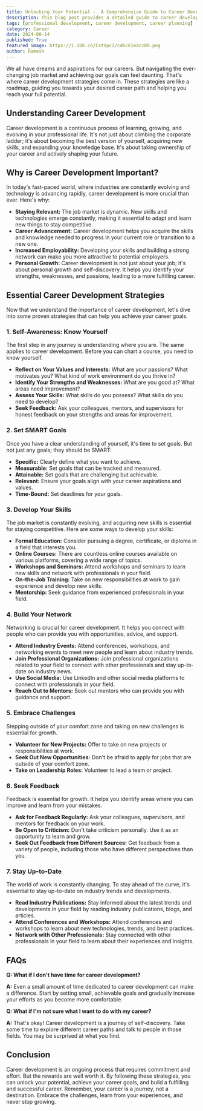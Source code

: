 ```yaml
---
title: Unlocking Your Potential -  A Comprehensive Guide to Career Development Strategies
description: This blog post provides a detailed guide to career development strategies, covering self-awareness, goal setting, skill development, networking, embracing challenges, seeking feedback, and staying up-to-date. Learn how to take control of your career and achieve your goals.
tags: [professional development, career development, career planning]
category: Career
date: 2024-08-14
published: True
featured_image: https://i.ibb.co/CstVpc2/cd6c61eacc89.png
author: Ramesh
---
```



We all have dreams and aspirations for our careers. But navigating the ever-changing job market and achieving our goals can feel daunting. That's where career development strategies come in. These strategies are like a roadmap, guiding you towards your desired career path and helping you reach your full potential.

## Understanding Career Development

Career development is a continuous process of learning, growing, and evolving in your professional life. It's not just about climbing the corporate ladder; it's about becoming the best version of yourself, acquiring new skills, and expanding your knowledge base. It's about taking ownership of your career and actively shaping your future.

##  Why is Career Development Important?

In today's fast-paced world, where industries are constantly evolving and technology is advancing rapidly, career development is more crucial than ever. Here's why:

* **Staying Relevant:**  The job market is dynamic. New skills and technologies emerge constantly, making it essential to adapt and learn new things to stay competitive.
* **Career Advancement:**  Career development helps you acquire the skills and knowledge needed to progress in your current role or transition to a new one.
* **Increased Employability:**  Developing your skills and building a strong network can make you more attractive to potential employers.
* **Personal Growth:**  Career development is not just about your job; it's about personal growth and self-discovery. It helps you identify your strengths, weaknesses, and passions, leading to a more fulfilling career.

##  Essential Career Development Strategies

Now that we understand the importance of career development, let's dive into some proven strategies that can help you achieve your career goals.

### 1.  Self-Awareness: Know Yourself

The first step in any journey is understanding where you are. The same applies to career development. Before you can chart a course, you need to know yourself.

* **Reflect on Your Values and Interests:** What are your passions? What motivates you? What kind of work environment do you thrive in?
* **Identify Your Strengths and Weaknesses:** What are you good at? What areas need improvement?
* **Assess Your Skills:** What skills do you possess? What skills do you need to develop?
* **Seek Feedback:** Ask your colleagues, mentors, and supervisors for honest feedback on your strengths and areas for improvement.

### 2.  Set SMART Goals

Once you have a clear understanding of yourself, it's time to set goals. But not just any goals; they should be SMART:

* **Specific:**  Clearly define what you want to achieve.
* **Measurable:**  Set goals that can be tracked and measured.
* **Attainable:**  Set goals that are challenging but achievable.
* **Relevant:**  Ensure your goals align with your career aspirations and values.
* **Time-Bound:**  Set deadlines for your goals.

### 3.  Develop Your Skills

The job market is constantly evolving, and acquiring new skills is essential for staying competitive. Here are some ways to develop your skills:

* **Formal Education:**  Consider pursuing a degree, certificate, or diploma in a field that interests you.
* **Online Courses:**  There are countless online courses available on various platforms, covering a wide range of topics.
* **Workshops and Seminars:**  Attend workshops and seminars to learn new skills and network with professionals in your field.
* **On-the-Job Training:**  Take on new responsibilities at work to gain experience and develop new skills.
* **Mentorship:**  Seek guidance from experienced professionals in your field.

### 4.  Build Your Network

Networking is crucial for career development. It helps you connect with people who can provide you with opportunities, advice, and support.

* **Attend Industry Events:**  Attend conferences, workshops, and networking events to meet new people and learn about industry trends.
* **Join Professional Organizations:**  Join professional organizations related to your field to connect with other professionals and stay up-to-date on industry news.
* **Use Social Media:**  Use LinkedIn and other social media platforms to connect with professionals in your field.
* **Reach Out to Mentors:**  Seek out mentors who can provide you with guidance and support.

### 5.  Embrace Challenges

Stepping outside of your comfort zone and taking on new challenges is essential for growth.

* **Volunteer for New Projects:**  Offer to take on new projects or responsibilities at work.
* **Seek Out New Opportunities:**  Don't be afraid to apply for jobs that are outside of your comfort zone.
* **Take on Leadership Roles:**  Volunteer to lead a team or project.

### 6.  Seek Feedback

Feedback is essential for growth. It helps you identify areas where you can improve and learn from your mistakes.

* **Ask for Feedback Regularly:**  Ask your colleagues, supervisors, and mentors for feedback on your work.
* **Be Open to Criticism:**  Don't take criticism personally. Use it as an opportunity to learn and grow.
* **Seek Out Feedback from Different Sources:**  Get feedback from a variety of people, including those who have different perspectives than you.

### 7.  Stay Up-to-Date

The world of work is constantly changing. To stay ahead of the curve, it's essential to stay up-to-date on industry trends and developments.

* **Read Industry Publications:**  Stay informed about the latest trends and developments in your field by reading industry publications, blogs, and articles.
* **Attend Conferences and Workshops:**  Attend conferences and workshops to learn about new technologies, trends, and best practices.
* **Network with Other Professionals:**  Stay connected with other professionals in your field to learn about their experiences and insights.

##  FAQs

**Q: What if I don't have time for career development?**

**A:**  Even a small amount of time dedicated to career development can make a difference. Start by setting small, achievable goals and gradually increase your efforts as you become more comfortable.

**Q: What if I'm not sure what I want to do with my career?**

**A:**  That's okay! Career development is a journey of self-discovery. Take some time to explore different career paths and talk to people in those fields. You may be surprised at what you find.

##  Conclusion

Career development is an ongoing process that requires commitment and effort. But the rewards are well worth it. By following these strategies, you can unlock your potential, achieve your career goals, and build a fulfilling and successful career. Remember, your career is a journey, not a destination. Embrace the challenges, learn from your experiences, and never stop growing.
